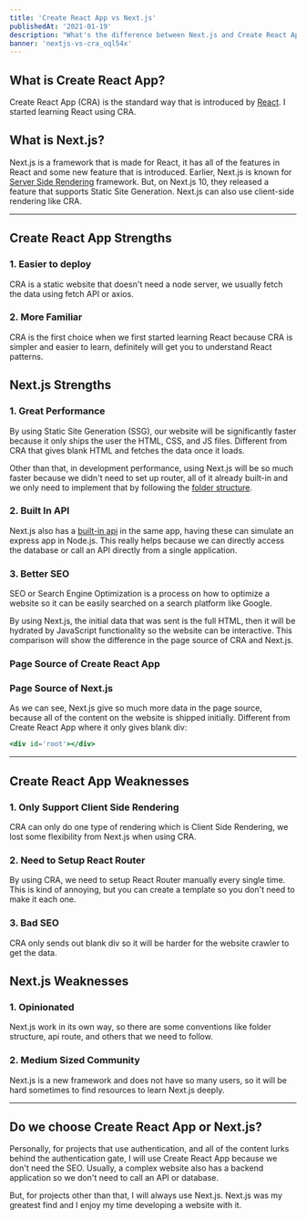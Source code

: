 ```yaml
---
title: 'Create React App vs Next.js'
publishedAt: '2021-01-19'
description: "What's the difference between Next.js and Create React App?"
banner: 'nextjs-vs-cra_oql54x'
---
```


## What is Create React App?

Create React App (CRA) is the standard way that is introduced by [React](https://reactjs.org/). I started learning React using CRA.

## What is Next.js?

Next.js is a framework that is made for React, it has all of the features in React and some new feature that is introduced. Earlier, Next.js is known for [Server Side Rendering](https://nextjs.org/docs/basic-features/pages#server-side-rendering) framework. But, on Next.js 10, they released a feature that supports Static Site Generation. Next.js can also use client-side rendering like CRA.

---

## Create React App Strengths

### 1. Easier to deploy

CRA is a static website that doesn't need a node server, we usually fetch the data using fetch API or axios.

### 2. More Familiar

CRA is the first choice when we first started learning React because CRA is simpler and easier to learn, definitely will get you to understand React patterns.

## Next.js Strengths

### 1. Great Performance

By using Static Site Generation (SSG), our website will be significantly faster because it only ships the user the HTML, CSS, and JS files. Different from CRA that gives blank HTML and fetches the data once it loads.

Other than that, in development performance, using Next.js will be so much faster because we didn't need to set up router, all of it already built-in and we only need to implement that by following the [folder structure](https://nextjs.org/docs/routing/introduction).

### 2. Built In API

Next.js also has a [built-in api](https://nextjs.org/docs/api-routes/introduction) in the same app, having these can simulate an express app in Node.js. This really helps because we can directly access the database or call an API directly from a single application.

### 3. Better SEO

SEO or Search Engine Optimization is a process on how to optimize a website so it can be easily searched on a search platform like Google.

By using Next.js, the initial data that was sent is the full HTML, then it will be hydrated by JavaScript functionality so the website can be interactive. This comparison will show the difference in the page source of CRA and Next.js.

### Page Source of Create React App

<CloudinaryImg
  publicId='theodorusclarence/blogs/nextjs-vs-cra/cra_qjy03j.png'
  width={1552}
  height={989}
  alt='Create React App'
/>

### Page Source of Next.js

<CloudinaryImg
  publicId='theodorusclarence/blogs/nextjs-vs-cra/nextjs_jmmuep.png'
  width={1552}
  height={989}
  alt='Next.js'
/>

As we can see, Next.js give so much more data in the page source, because all of the content on the website is shipped initially. Different from Create React App where it only gives blank div:

```jsx
<div id='root'></div>
```

---

## Create React App Weaknesses

### 1. Only Support Client Side Rendering

CRA can only do one type of rendering which is Client Side Rendering, we lost some flexibility from Next.js when using CRA.

### 2. Need to Setup React Router

By using CRA, we need to setup React Router manually every single time. This is kind of annoying, but you can create a template so you don't need to make it each one.

### 3. Bad SEO

CRA only sends out blank div so it will be harder for the website crawler to get the data.

## Next.js Weaknesses

### 1. Opinionated

Next.js work in its own way, so there are some conventions like folder structure, api route, and others that we need to follow.

### 2. Medium Sized Community

Next.js is a new framework and does not have so many users, so it will be hard sometimes to find resources to learn Next.js deeply.

---

## Do we choose Create React App or Next.js?

Personally, for projects that use authentication, and all of the content lurks behind the authentication gate, I will use Create React App because we don't need the SEO. Usually, a complex website also has a backend application so we don't need to call an API or database.

But, for projects other than that, I will always use Next.js. Next.js was my greatest find and I enjoy my time developing a website with it.
